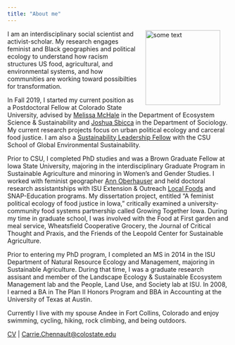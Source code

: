 ```yaml
---
title: "About me"
---
```


<img src="carrie-0115-2.JPG" alt="some text" style="float:right" hspace="20"
width="170">I am an interdisciplinary social scientist and activist-scholar. My research engages feminist and Black geographies and political ecology to understand how racism structures US food, agricultural, and environmental systems, and how communities are working toward possibilties for transformation.

In Fall 2019, I started my current position as a Postdoctoral Fellow at Colorado State University, advised by [Melissa McHale](https://warnercnr.colostate.edu/person/?user=SNCpwcbhBCUCqJgJ804jOA%3D%3D) in the Department of Ecosystem Science & Sustainability and [Joshua Sbicca](https://www.libarts.colostate.edu/people/jsbicca/) in the Department of Sociology. My current research projects focus on urban political ecology and carceral food justice. I am also a [Sustainability Leadership Fellow](https://sustainability.colostate.edu/education-and-training/sustainability-leadership-fellows/) with the CSU School of Global Environmental Sustainability.

Prior to CSU, I completed PhD studies and was a Brown Graduate Fellow at Iowa State University, majoring in the interdisciplinary Graduate Program in Sustainable Agriculture and minoring in Women's and Gender Studies. I worked with feminist geographer [Ann Oberhauser](https://soc.iastate.edu/ann-oberhauser/) and held doctoral research assistantships with ISU Extension & Outreach [Local Foods](https://www.extension.iastate.edu/ffed/) and SNAP-Education programs. My dissertation project, entitled "A feminist political ecology of food justice in Iowa," critically examined a university-community food systems partnership called Growing Together Iowa. During my time in graduate school, I was involved with the Food at First garden and meal service, Wheatsfield Cooperative Grocery, the Journal of Critical Thought and Praxis, and the Friends of the Leopold Center for Sustainable Agriculture.

Prior to entering my PhD program, I completed an MS in 2014 in the ISU Department of Natural Resource Ecology and Management, majoring in Sustainable Agriculture. During that time, I was a graduate research assisant and member of the Landscape Ecology & Sustainable Ecosystem Management lab and the People, Land Use, and Society lab at ISU. In 2008, I earned a BA in The Plan II Honors Program and BBA in Accounting at the University of Texas at Austin.

Currently I live with my spouse Andee in Fort Collins, Colorado and enjoy swimming, cycling, hiking, rock climbing, and being outdoors.

[CV](CV_CarrieChennault_Feb2021.pdf) | [Carrie.Chennault@colostate.edu](mailto:Carrie.Chennault@colostate.edu)



